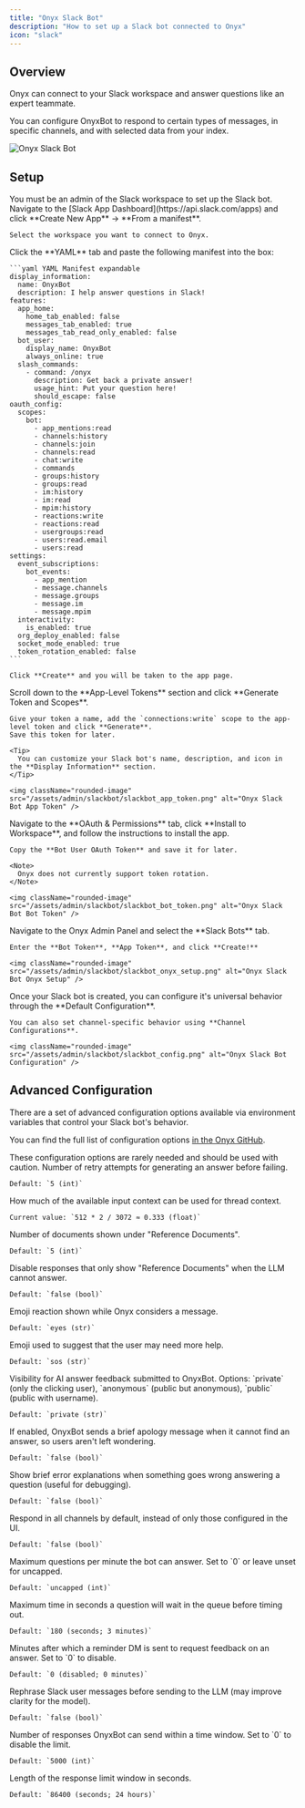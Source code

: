 ```yaml
---
title: "Onyx Slack Bot"
description: "How to set up a Slack bot connected to Onyx"
icon: "slack"
---
```



## Overview

Onyx can connect to your Slack workspace and answer questions like an expert teammate.

You can configure OnyxBot to respond to certain types of messages, in specific channels,
and with selected data from your index.

<img className="rounded-image" src="/assets/admin/slackbot/slackbot_response.png" alt="Onyx Slack Bot" />

## Setup

<Note>
  You must be an admin of the Slack workspace to set up the Slack bot.
</Note>

<Steps>
  <Step title="Create a new Slack App">
    Navigate to the [Slack App Dashboard](https://api.slack.com/apps)
    and click **Create New App** → **From a manifest**.

    Select the workspace you want to connect to Onyx.
  </Step>

  <Step title="Use the YAML manifest">
    Click the **YAML** tab and paste the following manifest into the box:

    ```yaml YAML Manifest expandable
    display_information:
      name: OnyxBot
      description: I help answer questions in Slack!
    features:
      app_home:
        home_tab_enabled: false
        messages_tab_enabled: true
        messages_tab_read_only_enabled: false
      bot_user:
        display_name: OnyxBot
        always_online: true
      slash_commands:
        - command: /onyx
          description: Get back a private answer!
          usage_hint: Put your question here!
          should_escape: false
    oauth_config:
      scopes:
        bot:
          - app_mentions:read
          - channels:history
          - channels:join
          - channels:read
          - chat:write
          - commands
          - groups:history
          - groups:read
          - im:history
          - im:read
          - mpim:history
          - reactions:write
          - reactions:read
          - usergroups:read
          - users:read.email
          - users:read
    settings:
      event_subscriptions:
        bot_events:
          - app_mention
          - message.channels
          - message.groups
          - message.im
          - message.mpim
      interactivity:
        is_enabled: true
      org_deploy_enabled: false
      socket_mode_enabled: true
      token_rotation_enabled: false
    ```

    Click **Create** and you will be taken to the app page.
  </Step>

  <Step title="Generate an App Token">
    Scroll down to the **App-Level Tokens** section and click **Generate Token and Scopes**.

    Give your token a name, add the `connections:write` scope to the app-level token and click **Generate**.
    Save this token for later.

    <Tip>
      You can customize your Slack bot's name, description, and icon in the **Display Information** section.
    </Tip>

    <img className="rounded-image" src="/assets/admin/slackbot/slackbot_app_token.png" alt="Onyx Slack Bot App Token" />
  </Step>

  <Step title="Install the Slack App">
    Navigate to the **OAuth & Permissions** tab, click **Install to Workspace**,
    and follow the instructions to install the app.

    Copy the **Bot User OAuth Token** and save it for later.

    <Note>
      Onyx does not currently support token rotation.
    </Note>

    <img className="rounded-image" src="/assets/admin/slackbot/slackbot_bot_token.png" alt="Onyx Slack Bot Bot Token" />
  </Step>

  <Step title="Setup Onyx for the Slack Bot">
    Navigate to the Onyx Admin Panel and select the **Slack Bots** tab.

    Enter the **Bot Token**, **App Token**, and click **Create!**

    <img className="rounded-image" src="/assets/admin/slackbot/slackbot_onyx_setup.png" alt="Onyx Slack Bot Onyx Setup" />
  </Step>

  <Step title="Configure the Slack Bot's Behavior">
    Once your Slack bot is created, you can configure it's universal behavior through the **Default Configuration**.

    You can also set channel-specific behavior using **Channel Configurations**.

    <img className="rounded-image" src="/assets/admin/slackbot/slackbot_config.png" alt="Onyx Slack Bot Configuration" />
  </Step>
</Steps>

<HowToUseOnyxBot />

## Advanced Configuration

There are a set of advanced configuration options available via environment variables that control your Slack bot's
behavior.

You can find the full list of configuration options [in the Onyx
GitHub](https://github.com/onyx-dot-app/onyx/blob/main/backend/onyx/configs/onyxbot_configs.py).

<Warning>
  These configuration options are rarely needed and should be used with caution.
</Warning>

<AccordionGroup>
  <Accordion title="DANSWER_BOT_NUM_RETRIES">
    Number of retry attempts for generating an answer before failing.

    Default: `5 (int)`
  </Accordion>

  <Accordion title="MAX_THREAD_CONTEXT_PERCENTAGE">
    How much of the available input context can be used for thread context.

    Current value: `512 * 2 / 3072 ≈ 0.333 (float)`
  </Accordion>

  <Accordion title="DANSWER_BOT_NUM_DOCS_TO_DISPLAY">
    Number of documents shown under "Reference Documents".

    Default: `5 (int)`
  </Accordion>

  <Accordion title="DANSWER_BOT_DISABLE_DOCS_ONLY_ANSWER">
    Disable responses that only show "Reference Documents" when the LLM cannot answer.

    Default: `false (bool)`
  </Accordion>

  <Accordion title="DANSWER_REACT_EMOJI">
    Emoji reaction shown while Onyx considers a message.

    Default: `eyes (str)`
  </Accordion>

  <Accordion title="DANSWER_FOLLOWUP_EMOJI">
    Emoji used to suggest that the user may need more help.

    Default: `sos (str)`
  </Accordion>

  <Accordion title="DANSWER_BOT_FEEDBACK_VISIBILITY">
    Visibility for AI answer feedback submitted to OnyxBot. Options: `private` (only the clicking user),
    `anonymous` (public but anonymous), `public` (public with username).

    Default: `private (str)`
  </Accordion>

  <Accordion title="NOTIFY_SLACKBOT_NO_ANSWER">
    If enabled, OnyxBot sends a brief apology message when it cannot find an answer, so users aren't left wondering.

    Default: `false (bool)`
  </Accordion>

  <Accordion title="DANSWER_BOT_DISPLAY_ERROR_MSGS">
    Show brief error explanations when something goes wrong answering a question (useful for debugging).

    Default: `false (bool)`
  </Accordion>

  <Accordion title="DANSWER_BOT_RESPOND_EVERY_CHANNEL">
    Respond in all channels by default, instead of only those configured in the UI.

    Default: `false (bool)`
  </Accordion>

  <Accordion title="DANSWER_BOT_MAX_QPM">
    Maximum questions per minute the bot can answer. Set to `0` or leave unset for uncapped.

    Default: `uncapped (int)`
  </Accordion>

  <Accordion title="DANSWER_BOT_MAX_WAIT_TIME">
    Maximum time in seconds a question will wait in the queue before timing out.

    Default: `180 (seconds; 3 minutes)`
  </Accordion>

  <Accordion title="DANSWER_BOT_FEEDBACK_REMINDER">
    Minutes after which a reminder DM is sent to request feedback on an answer. Set to `0` to disable.

    Default: `0 (disabled; 0 minutes)`
  </Accordion>

  <Accordion title="DANSWER_BOT_REPHRASE_MESSAGE">
    Rephrase Slack user messages before sending to the LLM (may improve clarity for the model).

    Default: `false (bool)`
  </Accordion>

  <Accordion title="DANSWER_BOT_RESPONSE_LIMIT_PER_TIME_PERIOD">
    Number of responses OnyxBot can send within a time window. Set to `0` to disable the limit.

    Default: `5000 (int)`
  </Accordion>

  <Accordion title="DANSWER_BOT_RESPONSE_LIMIT_TIME_PERIOD_SECONDS">
    Length of the response limit window in seconds.

    Default: `86400 (seconds; 24 hours)`
  </Accordion>
</AccordionGroup>
